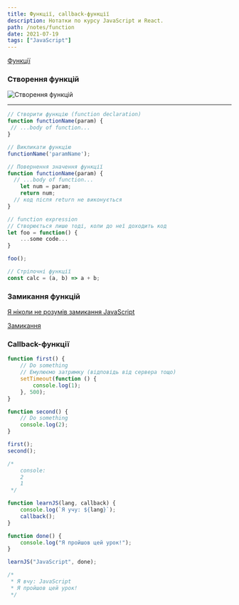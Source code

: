 ```yaml
---
title: Функції, callback-функції
description: Нотатки по курсу JavaScript и React.
path: /notes/function
date: 2021-07-19
tags: ["JavaScript"]
---
```


[Функції](https://learn.javascript.ru/function-basics)

### Створення функцій

![Створення функцій](functions.jpg)

---

```jsx
// Створити функцію (function declaration)
function functionName(param) {
 // ...body of function...
}

// Викликати функцію
functionName('paramName');

// Повернення значення функції
function functionName(param) {
  // ...body of function...
	let num = param;
	return num;
  // код після return не виконується
}

// function expression
// Створюється лише тоді, коли до неї доходить код
let foo = function() {
	...some code...
}

foo();

// Стрілочні функції
const calc = (a, b) => a + b;
```

### Замикання функцій

[Я ніколи не розумів замикання JavaScript](https://medium.com/nuances-of-programming/я-никогда-не-понимал-замыкания-в-javascript-часть-первая-3c3f02041970)

[Замикання](https://learn.javascript.ru/closure)

### Callback-функції

```jsx
function first() {
    // Do something
    // Емулюємо затримку (відповідь від сервера тощо)
    setTimeout(function () {
        console.log(1);
    }, 500);
}

function second() {
    // Do something
    console.log(2);
}

first();
second();

/* 
	console:
	2
  	1
 */

function learnJS(lang, callback) {
    console.log(`Я учу: ${lang}`);
    callback();
}

function done() {
    console.log("Я пройшов цей урок!");
}

learnJS("JavaScript", done);

/*
 * Я вчу: JavaScript
 * Я пройшов цей урок!
 */
```
